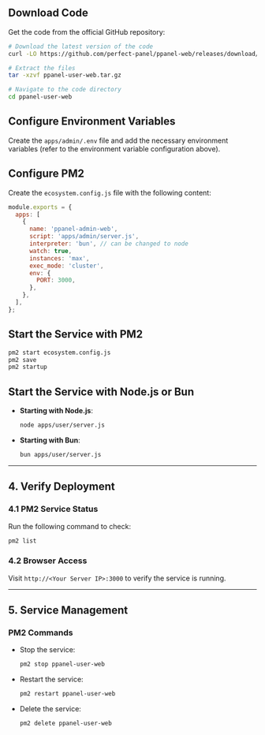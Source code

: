 ## Download Code

Get the code from the official GitHub repository:

```bash
# Download the latest version of the code
curl -LO https://github.com/perfect-panel/ppanel-web/releases/download/v1.0.0/ppanel-admin-web.tar.gz

# Extract the files
tar -xzvf ppanel-user-web.tar.gz

# Navigate to the code directory
cd ppanel-user-web
```

## Configure Environment Variables

Create the `apps/admin/.env` file and add the necessary environment variables (refer to the environment variable configuration above).

## Configure PM2

Create the `ecosystem.config.js` file with the following content:

```javascript
module.exports = {
  apps: [
    {
      name: 'ppanel-admin-web',
      script: 'apps/admin/server.js',
      interpreter: 'bun', // can be changed to node
      watch: true,
      instances: 'max',
      exec_mode: 'cluster',
      env: {
        PORT: 3000,
      },
    },
  ],
};
```

## Start the Service with PM2

```bash
pm2 start ecosystem.config.js
pm2 save
pm2 startup
```

## Start the Service with Node.js or Bun

- **Starting with Node.js**:

  ```bash
  node apps/user/server.js
  ```

- **Starting with Bun**:

  ```bash
  bun apps/user/server.js
  ```

---

## **4. Verify Deployment**

### **4.1 PM2 Service Status**

Run the following command to check:

```bash
pm2 list
```

### **4.2 Browser Access**

Visit `http://<Your Server IP>:3000` to verify the service is running.

---

## **5. Service Management**

### **PM2 Commands**

- Stop the service:

  ```bash
  pm2 stop ppanel-user-web
  ```

- Restart the service:

  ```bash
  pm2 restart ppanel-user-web
  ```

- Delete the service:

  ```bash
  pm2 delete ppanel-user-web
  ```



<Giscus />

